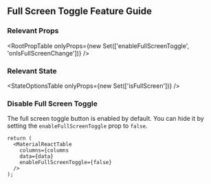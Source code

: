 
<Head>
  <title>Full Screen Toggle Feature Guide - Material React Table V1 Docs</title>
  <meta
    name="description"
    content="How to use, customize, or disable the full screen toggle button feature of Material React Table"
  />
</Head>

## Full Screen Toggle Feature Guide

### Relevant Props

<RootPropTable
  onlyProps={new Set(['enableFullScreenToggle', 'onIsFullScreenChange'])}
/>

### Relevant State

<StateOptionsTable onlyProps={new Set(['isFullScreen'])} />

### Disable Full Screen Toggle

The full screen toggle button is enabled by default. You can hide it by setting the `enableFullScreenToggle` prop to `false`.

```tsx
return (
  <MaterialReactTable
    columns={columns
    data={data}
    enableFullScreenToggle={false}
  />
);
```
